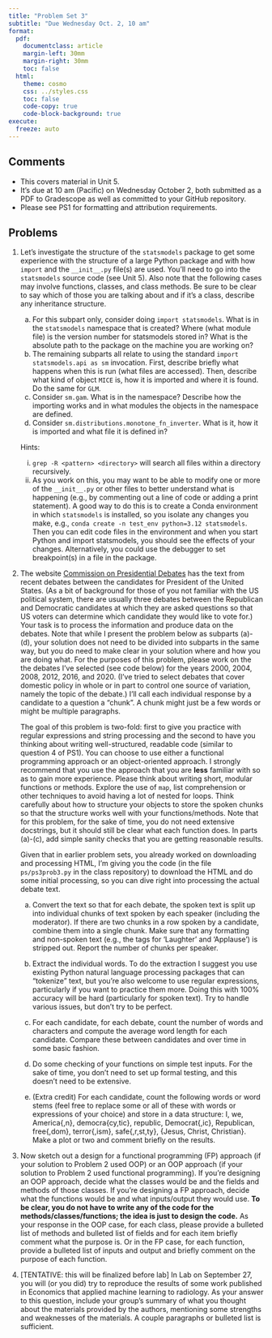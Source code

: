 ```yaml
---
title: "Problem Set 3"
subtitle: "Due Wednesday Oct. 2, 10 am"
format:
  pdf:
    documentclass: article
    margin-left: 30mm
    margin-right: 30mm
    toc: false
  html:
    theme: cosmo
    css: ../styles.css
    toc: false
    code-copy: true
    code-block-background: true
execute:
  freeze: auto
---
```



## Comments

- This covers material in Unit 5.
- It's due at 10 am (Pacific) on Wednesday October 2, both submitted as a PDF to Gradescope as well as committed to your GitHub repository.
- Please see PS1 for formatting and attribution requirements.

## Problems

1. Let's investigate the structure of the `statsmodels` package to get some experience with the structure of a large Python package and with how `import` and the `__init__.py` file(s) are used. You'll need to go into the `statsmodels` source code (see Unit 5). Also note that the following cases may involve functions, classes, and class methods. Be sure to be clear to say which of those you are talking about and if it's a class, describe any inheritance structure.

   a. For this subpart only, consider doing `import statsmodels`. What is in the `statsmodels` namespace that is created? Where (what module file) is the version number for statsmodels stored in? What is the absolute path to the package on the machine you are working on?
   b. The remaining subparts all relate to using the standard `import statsmodels.api as sm` invocation. First, describe briefly what happens when this is run (what files are accessed). Then, describe what kind of object `MICE` is, how it is imported and where it is found. Do the same for `GLM`. 
   c. Consider `sm.gam`. What is in the namespace? Describe how the importing works and in what modules the objects in the namespace are defined.
   d. Consider `sm.distributions.monotone_fn_inverter`. What is it, how it is imported and what file it is defined in?

   Hints:
     i. `grep -R <pattern> <directory>` will search all files within a directory recursively.
     ii. As you work on this, you may want to be able to modify one or more of the `__init__.py` or other files to better understand what is happening (e.g., by commenting out a line of code or adding a print statement). A good way to do this is to create a Conda environment in which `statsmodels` is installed, so you isolate any changes you make, e.g., `conda create -n test_env python=3.12 statsmodels`. Then you can edit code files in the environment and when you start Python and import statsmodels, you should see the effects of your changes. Alternatively, you could use the debugger to set breakpoint(s) in a file in the package.

2. The website [Commission on Presidential
    Debates](https://debates.org/voter-education/debate-transcripts)
    has the text from recent debates between the candidates for
    President of the United States. (As a bit of background for those of
    you not familiar with the US political system, there are usually
    three debates between the Republican and Democratic candidates at
    which they are asked questions so that US voters can determine which
    candidate they would like to vote for.) Your task is to process the
    information and produce data on the debates. Note that while I
    present the problem below as subparts (a)-(d), your solution does
    not need to be divided into subparts in the same way, but you do
    need to make clear in your solution where and how you are doing
    what. For the purposes of this problem, please work on the
    the debates I've selected (see code below) for the years 2000, 2004,
    2008, 2012, 2016, and 2020. (I've tried to select debates that 
    cover domestic policy in whole or in part to control one source of variation,
    namely the topic of the debate.)
    I'll call each individual response by a candidate
    to a question a "chunk". A chunk might just be a few words or might
    be multiple paragraphs. 

    The goal of this problem is two-fold: first to give you practice with regular expressions and string processing and the second to have you thinking about writing well-structured, readable code (similar to question 4 of PS1). You can choose to use either a functional programming approach or an object-oriented approach. I strongly recommend that you use the approach that you are **less** familiar with so as to gain more experience. Please think about writing short, modular functions or methods. Explore the use of `map`, list comprehension or other techniques to avoid having a lot of nested for loops. Think carefully about how to structure your objects to store the spoken chunks so that the structure works well with your functions/methods. Note that for this problem, for the sake of time, you do not need extensive docstrings, but it should still be clear what each function does. In parts (a)-(c), add simple sanity checks that you are getting reasonable results.
    
    Given that in earlier problem sets, you already worked on
    downloading and processing HTML, I'm giving you the code (in the
    file `ps/ps3prob3.py` in the class repository) to download the HTML and do some initial
    processing, so you can dive right into processing the actual debate
    text.

   a. Convert the text so that for each debate, the spoken text is
        split up into individual chunks of text spoken by each speaker
        (including the moderator). If there are two chunks in a row
        spoken by a candidate, combine them into a single
        chunk. Make sure that any formatting and non-spoken text (e.g.,
        the tags for 'Laughter' and 'Applause') is stripped out. Report the number of chunks per speaker.

    b. Extract the individual words. To do the extraction I suggest you use existing Python natural language processing packages that can "tokenize" text, but you're also welcome to use regular expressions, particularly if you want to practice them more. Doing this with 100% accuracy will be hard (particularly for spoken text). Try to handle various issues, but don't try to be perfect.

    c. For each candidate, for each debate, count the number of words
        and characters and compute the average word length for each
        candidate. Compare these between candidates and over time in some basic fashion.

    d. Do some checking of your functions on simple test inputs. 
       For the sake of time, you don't need to set up formal testing, and this doesn't need to be extensive.

    e. (Extra credit) For each candidate, count the following words or word stems (feel free to replace some or all of these with words or expressions of your choice) and
        store in a data structure: I, we, America{,n},
        democra{cy,tic}, republic, Democrat{,ic}, Republican,
        free{,dom}, terror{,ism}, safe{,r,st,ty},
        {Jesus, Christ, Christian}. Make a plot or two and comment
        briefly on the results.

3. Now sketch out a design for a functional programming (FP) approach (if your solution to Problem 2 used OOP) or an OOP approach (if your solution to Problem 2 used functional programming). If you're designing an OOP approach, decide what the classes would be and the fields and methods of those classes. If you're designing a FP approach, decide what the functions would be and what inputs/output they would use. **To be clear, you do not have to write any of the code for the methods/classes/functions; the idea is just to design the code.** As your response in the OOP case, for each class, please provide a bulleted list of methods and bulleted list of fields and for each item briefly comment what the purpose is. Or in the FP case, for each function, provide a bulleted list of inputs and output and briefly comment on the purpose of each function.

4. [TENTATIVE: this will be finalized before lab] In Lab on September 27, you will (or you did) try to reproduce the results of some work published in Economics that applied machine learning to radiology. As your answer to this question, include your group's summary of what you thought about the materials provided by the authors, mentioning some strengths and weaknesses of the materials. A couple paragraphs or bulleted list is sufficient.